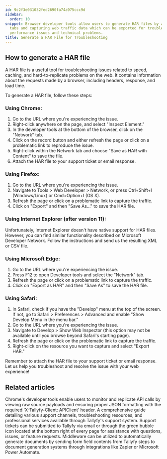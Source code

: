 ```yaml
---
id: 9c2f3e031032fed2690fa74a975ccc9d
sidebar:
  order: 10
snippet: Browser developer tools allow users to generate HAR files by accessing network
  tabs and capturing web traffic data which can be exported for troubleshooting website
  performance issues and technical problems.
title: Generate a HAR File for Troubleshooting
---
```


## How to generate a HAR file

A HAR file is a useful tool for troubleshooting issues related to speed, caching, and hard-to-replicate problems on the web. It contains information about the requests made by a browser, including headers, response, and load time.

To generate a HAR file, follow these steps:

### Using Chrome:

1. Go to the URL where you're experiencing the issue.
2. Right-click anywhere on the page, and select "Inspect Element."
3. In the developer tools at the bottom of the browser, click on the "Network" tab.
4. Click on the record button and either refresh the page or click on a problematic link to reproduce the issue.
5. Right-click within the Network tab and choose "Save as HAR with Content" to save the file.
6. Attach the HAR file to your support ticket or email response.

### Using Firefox:

1. Go to the URL where you're experiencing the issue.
2. Navigate to Tools > Web Developer > Network, or press Ctrl+Shift+I (Windows/Linux) or Cmd+Option+I (OS X).
3. Refresh the page or click on a problematic link to capture the traffic.
4. Click on "Export" and then "Save As..." to save the HAR file.

### Using Internet Explorer (after version 11):

Unfortunately, Internet Explorer doesn't have native support for HAR files. However, you can find similar functionality described on Microsoft Developer Network. Follow the instructions and send us the resulting XML or CSV file.

### Using Microsoft Edge:

1. Go to the URL where you're experiencing the issue.
2. Press F12 to open Developer tools and select the "Network" tab.
3. Refresh the page or click on a problematic link to capture the traffic.
4. Click on "Export as HAR" and then "Save As" to save the HAR file.

### Using Safari:

1. In Safari, check if you have the "Develop" menu at the top of the screen. If not, go to Safari > Preferences > Advanced and enable "Show Develop Menu in the menu bar."
2. Go to the URL where you're experiencing the issue.
3. Navigate to Develop > Show Web Inspector (this option may not be available until you browse beyond Safari's starting page).
4. Refresh the page or click on the problematic link to capture the traffic.
5. Right-click on the resource you want to capture and select "Export HAR."

Remember to attach the HAR file to your support ticket or email response. Let us help you troubleshoot and resolve the issue with your web experience!


## Related articles
<CardGrid>
<LinkTitleCard header="<b>Open Api > Sniff API calls using Chrome</b>" href="/products/pro/integrations/open-api/how-to-sniff-api-calls-using-chrome/" > Chrome's developer tools enable users to monitor and replicate API calls by viewing raw source payloads and ensuring proper JSON formatting with the required 'X-Tallyfy-Client: APIClient' header. </LinkTitleCard>
<LinkTitleCard header="<b>Miscellaneous > Support</b>" href="/products/pro/miscellaneous/support/" > A comprehensive guide detailing various support channels, troubleshooting resources, and professional services available through Tallyfy's support system. </LinkTitleCard>
<LinkTitleCard header="<b>Support > Submit a Help Ticket</b>" href="/products/pro/miscellaneous/support/how-do-i-submit-a-help-ticket-to-tallyfy/" > Support tickets can be submitted to Tallyfy via email or through the green bubble icon located at the bottom right of every page for assistance with questions, issues, or feature requests. </LinkTitleCard>
<LinkTitleCard header="<b>Documents > Send data to document creation systems</b>" href="/products/pro/documenting/documents/how-to-generate-documents-from-form-fields/" > Middleware can be utilized to automatically generate documents by sending form field contents from Tallyfy steps to document generation systems through integrations like Zapier or Microsoft Power Automate. </LinkTitleCard>
</CardGrid>
